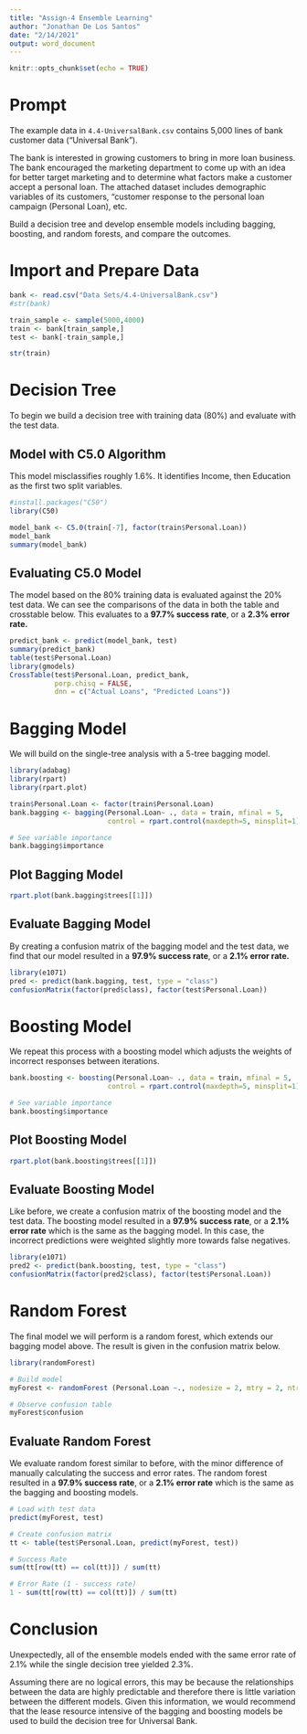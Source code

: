 ```yaml
---
title: "Assign-4 Ensemble Learning"
author: "Jonathan De Los Santos"
date: "2/14/2021"
output: word_document
---
```


```r
knitr::opts_chunk$set(echo = TRUE)
```

# Prompt

The example data in `4.4-UniversalBank.csv` contains 5,000 lines of bank customer data ("Universal Bank").

The bank is interested in growing customers to bring in more loan business. The bank encouraged the marketing department to come up with an idea for better target marketing and to determine what factors make a customer accept a personal loan. The attached dataset includes demographic variables of its customers, “customer response to the personal loan campaign (Personal Loan), etc.


Build a decision tree and develop ensemble models including bagging, boosting, and random forests, and compare the outcomes.

# Import and Prepare Data 
```r
bank <- read.csv("Data Sets/4.4-UniversalBank.csv")
#str(bank)

train_sample <- sample(5000,4000)
train <- bank[train_sample,]
test <- bank[-train_sample,]

str(train)
```

# Decision Tree

To begin we build a decision tree with training data (80%) and evaluate with the test data.

## Model with C5.0 Algorithm

This model misclassifies roughly 1.6%. It identifies Income, then Education as the first two split variables. 

```r
#install.packages("C50")
library(C50)

model_bank <- C5.0(train[-7], factor(train$Personal.Loan))
model_bank
summary(model_bank)
```

## Evaluating C5.0 Model

The model based on the 80% training data is evaluated against the 20% test data. We can see the comparisons of the data in both the table and crosstable below. This evaluates to a **97.7% success rate**, or a **2.3% error rate.**

```r
predict_bank <- predict(model_bank, test)
summary(predict_bank)
table(test$Personal.Loan)
library(gmodels)
CrossTable(test$Personal.Loan, predict_bank, 
           porp.chisq = FALSE,
           dnn = c("Actual Loans", "Predicted Loans"))
```

# Bagging Model

We will build on the single-tree analysis with a 5-tree bagging model.

```r
library(adabag)
library(rpart)
library(rpart.plot)

train$Personal.Loan <- factor(train$Personal.Loan)
bank.bagging <- bagging(Personal.Loan~ ., data = train, mfinal = 5,
                        control = rpart.control(maxdepth=5, minsplit=1))

# See variable importance
bank.bagging$importance
```

## Plot Bagging Model
```r
rpart.plot(bank.bagging$trees[[1]])
```
## Evaluate Bagging Model

By creating a confusion matrix of the bagging model and the test data, we find that our model resulted in a **97.9% success rate**, or a **2.1% error rate.**

```r
library(e1071)
pred <- predict(bank.bagging, test, type = "class")
confusionMatrix(factor(pred$class), factor(test$Personal.Loan))
```

# Boosting Model

We repeat this process with a boosting model which adjusts the weights of incorrect responses between iterations.

```r
bank.boosting <- boosting(Personal.Loan~ ., data = train, mfinal = 5,
                        control = rpart.control(maxdepth=5, minsplit=1))

# See variable importance
bank.boosting$importance
```

## Plot Boosting Model

```r
rpart.plot(bank.boosting$trees[[1]])
```
## Evaluate Boosting Model

Like before, we create a confusion matrix of the boosting model and the test data. The boosting model resulted in a **97.9% success rate**, or a **2.1% error rate** which is the same as the bagging model. In this case, the incorrect predictions were weighted slightly more towards false negatives. 

```r
library(e1071)
pred2 <- predict(bank.boosting, test, type = "class")
confusionMatrix(factor(pred2$class), factor(test$Personal.Loan))
```

# Random Forest 

The final model we will perform is a random forest, which extends our bagging model above. The result is given in the confusion matrix below.

```r
library(randomForest)

# Build model
myForest <- randomForest (Personal.Loan ~., nodesize = 2, mtry = 2, ntree = 10, data = train)

# Observe confusion table 
myForest$confusion
```

## Evaluate Random Forest

We evaluate random forest similar to before, with the minor difference of manually calculating the success and error rates. The random forest resulted in a **97.9% success rate**, or a **2.1% error rate** which is the same as the bagging and boosting models.

```r
# Load with test data 
predict(myForest, test)

# Create confusion matrix
tt <- table(test$Personal.Loan, predict(myForest, test))
```

```r
# Success Rate
sum(tt[row(tt) == col(tt)]) / sum(tt)

# Error Rate (1 - success rate)
1 - sum(tt[row(tt) == col(tt)]) / sum(tt)
```

# Conclusion

Unexpectedly, all of the ensemble models ended with the same error rate of 2.1% while the single decision tree yielded 2.3%.

Assuming there are no logical errors, this may be because the relationships between the data are highly predictable and therefore there is little variation between the different models. Given this information, we would recommend that the lease resource intensive of the bagging and boosting models be used to build the decision tree for Universal Bank.